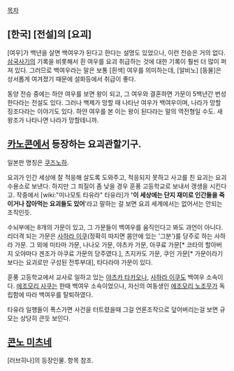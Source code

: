 [[목차]]

== [한국] [전설]의 [요괴] ==
[여우]가 백년을 살면 백여우가 된다고 한다는 설명도 있었으나, 이런 전승은 거의 없다. [[삼국사기]]의 기록을 비롯해서 흰 여우를 요괴 취급하는 것에 대한 기록이 훨씬 더 많이 퍼져 있다. 그러므로 백여우라는 말은 보통 [흰색] 여우를 의미하는데, [알비노] [동물]은 상서롭게 여겨졌기 때문에 설화등에서 취급이 좋다.

동양 전승 중에는 하얀 여우를 보면 왕이 되고, 그 여우와 결혼하면 가문이 5백년간 번성한다라는 전설도 있다. 그러나 백제가 망할 때 나타난 여우가 백여우이며, 나라가 망할 징조다라는 이야기도 있다. 하얀 여우를 본 이는 왕이 된다라는 말의 역전형일 수도. 새 왕조가 나타나면 나라가 망할테니까. 

== [[카노콘]]에서 등장하는 요괴관할기구. ==
일본판 명칭은 [[쿠즈노하]].


요괴가 인간 세상에 잘 적응해 살도록 도와주고, 적응되지 못하고 사고를 친 요괴는 요괴수용소로 보낸다. 하지만 그 죄질이 좀 낮을 경우 훈풍 고등학교로 보내서 갱생을 시킨다고.
작중에서 [wiki:"미나모토 타유라" 타유라]가 ''''이 세상에는 단지 재미로 인간들을 죽이거나 잡아먹는 요괴들도 있어''''라고 말하는 걸 보면 요괴 세계에서는 없어서는 안되는 조직인듯.

수뇌부에는 8개의 가문이 있고, 그 가문들이 백여우를 움직인다고 봐도 과언이 아니다.
리더격 되는 가문은 [[사하라 이쿠]](정확히 따지면 몸안에 있는 '그분')를 당주로 하는 사하라 가문. 그 외에 미타마 가문, 나나오 가문, 야츠카 가문, 아쿠료 가문[* 코타의 할아버지 오야마다 겐조가 아쿠료 가문의 당주였다.], 츠지카도 가문, 쿠인 가문[* 가문이라기 보다는 요괴로만 구성된 전투부대], 타다라야 가문이 있다.
 
훈풍 고등학교에서 교사로 일하고 있는 [[야츠카 타카오]]나, [[사하라 이쿠]]도 백여우 소속이다. [[에조모리 사쿠]]는 한때 백여우 소속이었으나, 자신의 여동생인 [[에조모리 노조무]]가 독립함에 따라 백여우를 탈퇴하였다.

타유라 일행들이 폭스가면 사건을 터트렸을때 그걸 언론조작으로 덮어버리는걸 보면 규모는 상당히 큰듯 보인다.

== [[콘노 미츠네]] ==
[러브히나]의 등장인물. 항목 참조.
